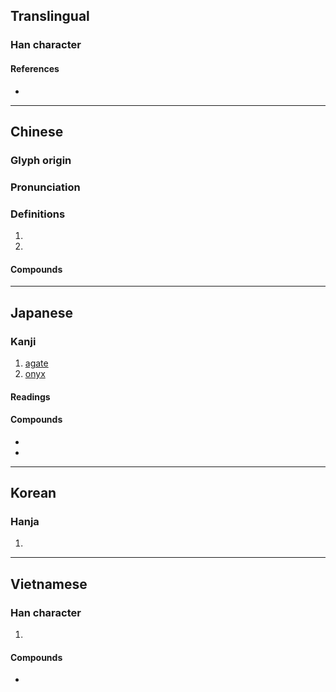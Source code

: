 {{character info}}
==Translingual==

===Han character===
{{Han char|rn=96|rad=玉|as=09|sn=13|four=12163|canj=MGVVW|ids=⿰𤣩𡿺}}

====References====
* {{Han ref|kx=0738.030|dkj=21125|dj=1148.230|hdz=21130.020|uh=7459|ud=29785|bh=B7EA|bd=47082}}

----

==Chinese==
{{zh-forms|alt=㐫-2nd round simp.}}

===Glyph origin===
{{Han etym}}

===Pronunciation===
{{zh-pron
|m=nǎo
|c=nou5
|mn=ló
|mn-t=nao2
|oc=y
|cat=
}}

===Definitions===
{{zh-hanzi}}

# {{zh-used in|瑪瑙}}
# {{zh-used in|多瑙}}

====Compounds====
{{zh-der|多瑙河|瑪瑙|瑪瑙紋}}

----

==Japanese==

===Kanji===
{{ja-kanji|grade=uc|rs=玉09}}

# [[agate]]
# [[onyx]]

====Readings====
{{ja-readings
|goon=のう<なう
|kanon=どう<だう}}

====Compounds====
* {{ja-r|縞瑪瑙|しまめのう}}
* {{ja-r|瑪瑙|めのう}}

----

==Korean==

===Hanja===
{{ko-hanja|hangeul=노|eumhun=|rv=no|mr=no|y=no}}

# {{rfdef|ko|sort=玉09}}

----

==Vietnamese==

===Han character===
{{vi-readings|reading=[[não]]|rs=玉09}}

# {{rfdef|vi|sort=玉09}}

====Compounds====
* {{vi-l|瑪瑙|mã não}}